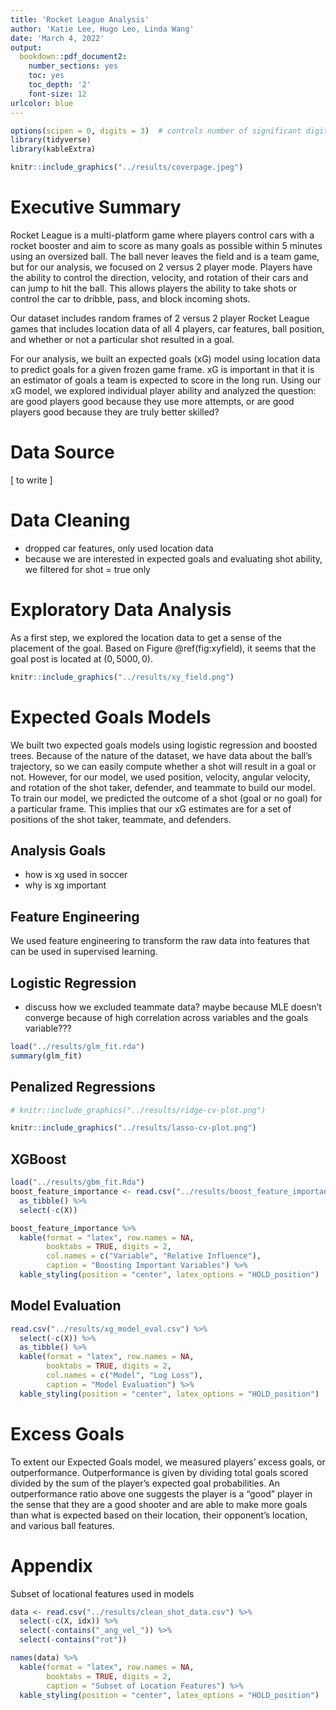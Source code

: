 ```yaml
---
title: 'Rocket League Analysis'
author: 'Katie Lee, Hugo Leo, Linda Wang'
date: 'March 4, 2022'
output:
  bookdown::pdf_document2:
    number_sections: yes
    toc: yes
    toc_depth: '2'
    font-size: 12
urlcolor: blue
---
```

```r
options(scipen = 0, digits = 3)  # controls number of significant digits printed
library(tidyverse)
library(kableExtra)
```

```r
knitr::include_graphics("../results/coverpage.jpeg")
```

\bigskip

\newpage

# Executive Summary

Rocket League is a multi-platform game where players control cars with a rocket booster and aim to score as many goals as possible within 5 minutes using an oversized ball. The ball never leaves the field and is a team game, but for our analysis, we focused on 2 versus 2 player mode. Players have the ability to control the direction, velocity, and rotation of their cars and can jump to hit the ball. This allows players the ability to take shots or control the car to dribble, pass, and block incoming shots.

Our dataset includes random frames of 2 versus 2 player Rocket League games that includes location data of all 4 players, car features, ball position, and whether or not a particular shot resulted in a goal. 

For our analysis, we built an expected goals (xG) model using location data to predict goals for a given frozen game frame. xG is important in that it is an estimator of goals a team is expected to score in the long run. Using our xG model, we explored individual player ability and analyzed the question: are good players good because they use more attempts, or are good players good because they are truly better skilled?

\newpage

# Data Source
[ to write ]

# Data Cleaning
- dropped car features, only used location data
- because we are interested in expected goals and evaluating shot ability, we filtered for shot = true only

# Exploratory Data Analysis
As a first step, we explored the location data to get a sense of the placement of the goal. Based on Figure \@ref(fig:xyfield), it seems that the goal post is located at $(0,5000,0)$.
```r
knitr::include_graphics("../results/xy_field.png")
```

# Expected Goals Models
We built two expected goals models using logistic regression and boosted trees. Because of the nature of the dataset, we have data about the ball's trajectory, so we can easily compute whether a shot will result in a goal or not. However, for our model, we used position, velocity, angular velocity, and rotation of the shot taker, defender, and teammate to build our model. To train our model, we predicted the outcome of a shot (goal or no goal) for a particular frame. This implies that our xG estimates are for a set of positions of the shot taker, teammate, and defenders. 

## Analysis Goals
- how is xg used in soccer
- why is xg important

## Feature Engineering
We used feature engineering to transform the raw data into features that can be used in supervised learning. 

## Logistic Regression
- discuss how we excluded teammate data? maybe because MLE doesn't converge because of high correlation across variables and the goals variable???
```r
load("../results/glm_fit.rda")
summary(glm_fit)
```
## Penalized Regressions
```r
# knitr::include_graphics("../results/ridge-cv-plot.png")
```
```r
knitr::include_graphics("../results/lasso-cv-plot.png")
```
## XGBoost
```r
load("../results/gbm_fit.Rda")
boost_feature_importance <- read.csv("../results/boost_feature_importance.csv") %>%
  as_tibble() %>%
  select(-c(X))

boost_feature_importance %>%
  kable(format = "latex", row.names = NA, 
        booktabs = TRUE, digits = 2, 
        col.names = c("Variable", "Relative Influence"),
        caption = "Boosting Important Variables") %>%
  kable_styling(position = "center", latex_options = "HOLD_position")
```

## Model Evaluation
```r
read.csv("../results/xg_model_eval.csv") %>%
  select(-c(X)) %>%
  as_tibble() %>%
  kable(format = "latex", row.names = NA, 
        booktabs = TRUE, digits = 2, 
        col.names = c("Model", "Log Loss"),
        caption = "Model Evaluation") %>%
  kable_styling(position = "center", latex_options = "HOLD_position")


```


# Excess Goals
To extent our Expected Goals model, we measured players' excess goals, or outperformance. Outperformance is given by dividing total goals scored divided by the sum of the player's expected goal probabilities. An outperformance ratio above one suggests the player is a "good" player in the sense that they are a good shooter and are able to make more goals than what is expected based on their location, their opponent's location, and various ball features. 

# Appendix
Subset of locational features used in models
```r
data <- read.csv("../results/clean_shot_data.csv") %>%
  select(-c(X, idx)) %>%
  select(-contains("_ang_vel_")) %>%
  select(-contains("rot"))

names(data) %>%
  kable(format = "latex", row.names = NA, 
        booktabs = TRUE, digits = 2, 
        caption = "Subset of Location Features") %>%
  kable_styling(position = "center", latex_options = "HOLD_position")
```